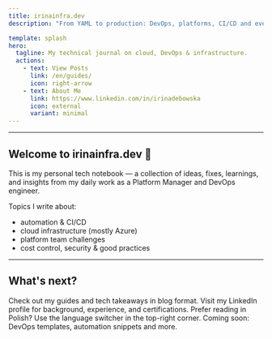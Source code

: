 ```yaml
---
title: irinainfra.dev
description: "From YAML to production: DevOps, platforms, CI/CD and everything I learn along the way."

template: splash
hero:
  tagline: My technical journal on cloud, DevOps & infrastructure.
  actions:
    - text: View Posts
      link: /en/guides/
      icon: right-arrow
    - text: About Me
      link: https://www.linkedin.com/in/irinadebowska
      icon: external
      variant: minimal
---
```


---


## Welcome to irinainfra.dev 👋

This is my personal tech notebook — a collection of ideas, fixes, learnings, and insights from my daily work as a Platform Manager and DevOps engineer.

Topics I write about:
- automation & CI/CD
- cloud infrastructure (mostly Azure)
- platform team challenges
- cost control, security & good practices

---

## What's next?

<CardGrid stagger>
  <a href="/en/guides/" style="text-decoration: none; color: inherit;">
    <Card title="Browse my posts" icon="folder">
      Check out my guides and tech takeaways in blog format.
    </Card>
  </a>
  <a href="https://www.linkedin.com/in/irinadebowska/" style="text-decoration: none; color: inherit;">
    <Card title="Who am I?" icon="user">
      Visit my LinkedIn profile for background, experience, and certifications.
    </Card>
  </a>
  <a href="/pl" style="text-decoration: none; color: inherit;">
    <Card title="Polska wersja" icon="translate">
      Prefer reading in Polish? Use the language switcher in the top-right corner.
    </Card>
  </a>
  <a href="/en/guides/example" style="text-decoration: none; color: inherit;">
    <Card title="Future extensions" icon="rocket">
      Coming soon: DevOps templates, automation snippets and more.
    </Card>
  </a>
</CardGrid>
